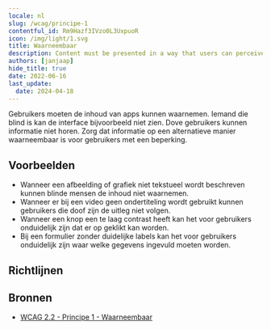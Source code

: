 ```yaml
---
locale: nl
slug: /wcag/principe-1
contentful_id: Rm9Hazf3IVzo0L3UxpuoR
icon: /img/light/1.svg
title: Waarneembaar
description: Content must be presented in a way that users can perceive. 
authors: [janjaap]
hide_title: true
date: 2022-06-16
last_update:
  date: 2024-04-18
---
```


<Hero
  title="Waarneembaar"
  image="/img/light/1.svg"
  imageDark="/img/dark/1.svg"
  alt="WCAG 1 - Logo"
  prefix="Principe 1"
/>

Gebruikers moeten de inhoud van apps kunnen waarnemen. Iemand die blind is kan de interface bijvoorbeeld niet zien. Dove gebruikers kunnen informatie niet horen. Zorg dat informatie op een alternatieve manier waarneembaar is voor gebruikers met een beperking.

## Voorbeelden

- Wanneer een afbeelding of grafiek niet tekstueel wordt beschreven kunnen blinde mensen de inhoud niet waarnemen.
- Wanneer er bij een video geen ondertiteling wordt gebruikt kunnen gebruikers die doof zijn de uitleg niet volgen.
- Wanneer een knop een te laag contrast heeft kan het voor gebruikers onduidelijk zijn dat er op geklikt kan worden.
- Bij een formulier zonder duidelijke labels kan het voor gebruikers onduidelijk zijn waar welke gegevens ingevuld moeten worden.

## Richtlijnen

<LinkList title="Richtlijnen" isHighlighted={true}>
  <LinkListItem
    url="/nl/richtlijnen/wcag/richtlijn-1-1"
    title="Richtlijn 1.1 - Tekstalternatieven"
    label="Tekstalternatieven"
    description="Content must be described as text to allow visual, auditory and tactile presentation."
    image="/img/light/1.1.svg"
    alt="WCAG 1.1 - Logo"
  />
  <LinkListItem
    url="/nl/richtlijnen/wcag/richtlijn-1-2"
    title="Richtlijn 1.2 - Op tijd gebaseerde media"
    label="Op tijd gebaseerde media"
    description="Provide equal access to media by providing a transcript, subtitles, audio description and/or sign language."
    image="/img/light/1.2.svg"
    alt="WCAG 1.2 - Logo"
  />
  <LinkListItem
    url="/nl/richtlijnen/wcag/richtlijn-1-3"
    title="Richtlijn 1.3 - Aanpasbaar"
    label="Aanpasbaar"
    description="Content must be available in a way that can be perceived by all users."
    image="/img/light/1.3.svg"
    alt="WCAG 1.3 - Logo"
  />
  <LinkListItem
    url="/nl/richtlijnen/wcag/richtlijn-1-4"
    title="Richtlijn 1.4 - Onderscheidbaar"
    label="Onderscheidbaar"
    description="Users need to be able to distinguish foreground from background information."
    image="/img/light/1.4.svg"
    alt="WCAG 1.4 - Logo"
  />
</LinkList>

## Bronnen

- [WCAG 2.2 - Principe 1 - Waarneembaar](https://www.w3.org/Translations/WCAG22-nl/#waarneembaar)
